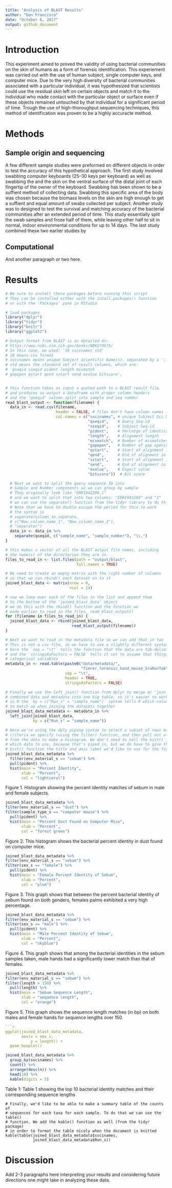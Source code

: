 ```yaml
---
title: "Analysis of BLAST Results"
author: "Don Francisco"
date: "October 6, 2017"
output: github_document
---
```


# Introduction

This experiment aimed to proved the validity of using bacterial communities on the skin of humans as a form of forensic identification. This experiement was carried out with the use of human subject, single computer keys, and computer mice. Due to the very high diversity of bacterial communities associated with a particular individual, it was hypothesized that scientists could use the residual skin left on certain objects and match it to the individual who made contact with the particular object or surface even if these objects remained untouched by that individual for a significant period of time. Trough the use of high-thoroughput sequencing techniques, this method of identification was proven to be a highly accuracte method. 

# Methods

## Sample origin and sequencing

A few different sample studies were preformed on different objects in order to test the accuracy of this hypothetical approach. The first study involved swabbing computer keyboards (25–30 keys per keyboard) as well as swabbing the and the skin on the ventral surface of the distal joint of each fingertip of the owner of the keyboard. Swabbing has been shown to be a suffient method of collecting data. Swabbing this specific area of the body was chosen because the biomass levels on the skin are high enough to get a suffient and equal amount of swabs collected per subject. Another study was to designed to test the survival and matching accuracy of the bacterial communities after an extended period of time. This study essentially split the swab samples and froze half of them, while leaving other half to sit in normal, indoor environmental conditions for up to 14 days. The last study combined these two earlier studies by 

## Computational

And another paragraph or two here.

# Results

```r
# Be sure to install these packages before running this script
# They can be installed either with the intall.packages() function
# or with the 'Packages' pane in RStudio

# load packages
library("dplyr")
library("tidyr")
library("knitr")
library("ggplot2")
```

```r
# Output format from BLAST is as detailed on:
# https://www.ncbi.nlm.nih.gov/books/NBK279675/
# In this case, we used: '10 sscinames std'
# 10 means csv format
# sscinames means unique Subject Scientific Name(s), separated by a ';'
# std means the standard set of result columns, which are:
# 'qseqid sseqid pident length mismatch
# gapopen qstart qend sstart send evalue bitscore',


# this function takes as input a quoted path to a BLAST result file
# and produces as output a dataframe with proper column headers
# and the 'qseqid' column split into sample and seq number
read_blast_output <- function(filename) {
  data_in <- read.csv(filename,
                      header = FALSE, # files don't have column names in them
                      col.names = c("sscinames", # unique Subject Sci Name(s)
                                    "qseqid",    # Query Seq-id
                                    "sseqid",    # Subject Seq-id
                                    "pident",    # Percntge of identical matches
                                    "length",    # Alignment length
                                    "mismatch",  # Number of mismatches
                                    "gapopen",   # Number of gap openings
                                    "qstart",    # Start of alignment in query
                                    "qend",      # End of alignment in query
                                    "sstart",    # Start of alignment in subj
                                    "send",      # End of alignment in subject
                                    "evalue",    # Expect value
                                    "bitscore"))  # Bit score

  # Next we want to split the query sequence ID into
  # Sample and Number components so we can group by sample
  # They originally look like "ERR1942280.1"
  # and we want to split that into two columns: "ERR1942280" and "1"
  # we can use the separate() function from the tidyr library to do this
  # Note that we have to double escape the period for this to work
  # the syntax is
  # separate(column_to_separate,
  # c("New_column_name_1", "New_column_name_2"),
  # "seperator")
  data_in <- data_in %>%
    separate(qseqid, c("sample_name", "sample_number"), "\\.")
}
```

```r
# this makes a vector of all the BLAST output file names, including
# the name(s) of the directories they are in
files_to_read_in <- list.files(path = "output/blast",
                               full.names = TRUE)

# We need to create an empty matrix with the right number of columns
# so that we can rbind() each dataset on to it
joined_blast_data <- matrix(nrow = 0,
                            ncol = 14)

# now we loop over each of the files in the list and append them
# to the bottom of the 'joined_blast_data' object
# we do this with the rbind() function and the function we
# made earlier to read in the files, read_blast_output()
for (filename in files_to_read_in) {
  joined_blast_data <- rbind(joined_blast_data,
                             read_blast_output(filename))
}
```

```r
# Next we want to read in the metadata file so we can add that in too
# This is not a csv file, so we have to use a slightly different syntax
# here the `sep = "\t"` tells the function that the data are tab-delimited
# and the `stringsAsFactors = FALSE` tells it not to assume that things are
# categorical variables
metadata_in <- read.table(paste0("data/metadata/",
                                 "fierer_forensic_hand_mouse_SraRunTable.txt"),
                          sep = "\t",
                          header = TRUE,
                          stringsAsFactors = FALSE)

# Finally we use the left_join() function from dplyr to merge or 'join' the
# combined data and metadata into one big table, so it's easier to work with
# in R the `by = c("Run_s" = "sample_name")` syntax tells R which columns
# to match up when joining the datasets together
joined_blast_data_metadata <- metadata_in %>%
  left_join(joined_blast_data,
            by = c("Run_s" = "sample_name"))
```


```r
# Here we're using the dply piping syntax to select a subset of rows matching a
# criteria we specify (using the filter) function, and then pull out a column
# from the data to make a histogram. We don't need to tell the hist() function
# which data to use, because that's piped in, but we do have to give the
# hist() function the title and axis label we'd like to use for the figure
joined_blast_data_metadata %>%
  filter(env_material_s == "sebum") %>%
  pull(pident) %>%
  hist(main = "Percent Identity",
       xlab = "Percent",
       col = "lightcoral")
```

Figure 1. Histogram showing the percent identity matches of sebum in male and female subjects.

```r
joined_blast_data_metadata %>%
filter(env_material_s == "dust") %>%
filter(sample_type_s == "computer mouse") %>%
  pull(pident) %>%
  hist(main = "Percent Dust Found on Computer Mice",
       xlab = "Percent",
       col = "forest green") 
```

Figure 2. This histogram shows the bacterial percent identity in dust found on computer mice. 

```r
joined_blast_data_metadata %>%
filter(env_material_s == "sebum") %>%
filter(sex_s == "female") %>%
  pull(pident) %>%
  hist(main = "Female Percent Identity of Sebum",
       xlab = "Percent",
       col = "plum")
```

Figure 3. This graph shows that between the percent bacterial identity of sebum found on both genders, females palms exhibited a very high percentage.

```r
joined_blast_data_metadata %>%
filter(env_material_s == "sebum") %>%  
filter(sex_s == "male") %>%
  pull(pident) %>%
  hist(main = "Male Percent Identity of Sebum",
       xlab = "Percent",
       col = "skyblue")
```

Figure 4. This graph shows that among the bacterial identities in the sebum samples taken, male hands had a significantly lower match than that of females. 

```r
joined_blast_data_metadata %>%
filter(env_material_s == "sebum") %>%
filter(length > 150) %>%
  pull(length) %>%
  hist(main = "Sebum Sequence Length",
       xlab = "sequence length",
       col = "orange")
```

Figure 5. This graph shows the sequence length matches (in bp) on both males and female hands for sequence lengths over 150.

```r


```r
ggplot(joined_blast_data_metadata,
       aes(x = sex_s,
           y = length)) +
  geom_boxplot()
```

```r
joined_blast_data_metadata %>%
  group_by(sscinames) %>%
  count() %>%
  arrange(desc(n)) %>%
  head(10) %>% 
  kable(digits = 5)
```

Table 1: Table 1 showing the top 10 bacterial identity matches and their corresponding sequence lengths

```summary-table-of-seq-counts
# Finally, we'd like to be able to make a summary table of the counts of
# sequences for each taxa for each sample. To do that we can use the table()
# function. We add the kable() function as well (from the tidyr package)
# in order to format the table nicely when the document is knitted
kable(table(joined_blast_data_metadata$sscinames,
            joined_blast_data_metadata$Run_s))
```

# Discussion

Add 2-3 paragraphs here interpreting your results and considering future directions one might take in analyzing these data.


